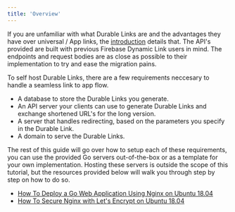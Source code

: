 ```yaml
---
title: 'Overview'
---
```


If you are unfamiliar with what Durable Links are and the advantages they have over universal / App links, the [introduction](/durable-links/introduction) details that. The API's provided are built with previous Firebase Dynamic Link users in mind. The endpoints and request bodies are as close as possible to their implementation to try and ease the migration pains.

To self host Durable Links, there are a few requirements neccesary to handle a seamless link to app flow.

- A database to store the Durable Links you generate.
- An API server your clients can use to generate Durable Links and exchange shortened URL's for the long version.
- A server that handles redirecting, based on the parameters you specify in the Durable Link.
- A domain to serve the Durable Links.

The rest of this guide will go over how to setup each of these requirements, you can use the provided Go servers out-of-the-box or as a template for your own implementation. Hosting these servers is outside the scope of this tutorial, but the resources provided below will walk you through step by step on how to do so.

- [How To Deploy a Go Web Application Using Nginx on Ubuntu 18.04](https://www.digitalocean.com/community/tutorials/how-to-deploy-a-go-web-application-using-nginx-on-ubuntu-18-04)
- [How To Secure Nginx with Let's Encrypt on Ubuntu 18.04](https://www.digitalocean.com/community/tutorials/how-to-secure-nginx-with-let-s-encrypt-on-ubuntu-18-04)
